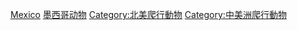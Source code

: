 {{Commons cat|Reptiles of Mexico}}

[[Category:各國爬行動物|Mexico]]
[[Category:墨西哥动物|]]
[[Category:北美爬行動物|Category:北美爬行動物]]
[[Category:中美洲爬行動物|Category:中美洲爬行動物]]